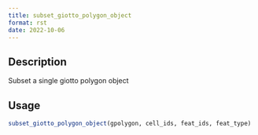 ```yaml
--- 
title: subset_giotto_polygon_object 
format: rst 
date: 2022-10-06 
--- 
```


## Description

Subset a single giotto polygon object


## Usage

```r
subset_giotto_polygon_object(gpolygon, cell_ids, feat_ids, feat_type)
```


